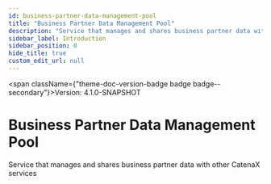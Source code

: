 ```yaml
---
id: business-partner-data-management-pool
title: "Business Partner Data Management Pool"
description: "Service that manages and shares business partner data with other CatenaX services"
sidebar_label: Introduction
sidebar_position: 0
hide_title: true
custom_edit_url: null
---
```



<span className={"theme-doc-version-badge badge badge--secondary"}>Version: 4.1.0-SNAPSHOT</span>

# Business Partner Data Management Pool



Service that manages and shares business partner data with other CatenaX services


      
